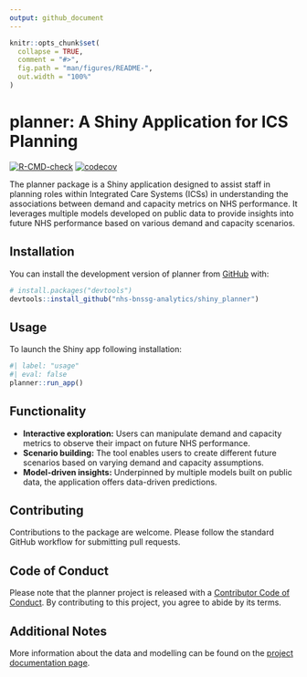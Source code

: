 ```yaml
---
output: github_document
---
```


<!-- README.md is generated from README.Rmd. Please edit that file -->

```r
knitr::opts_chunk$set(
  collapse = TRUE,
  comment = "#>",
  fig.path = "man/figures/README-",
  out.width = "100%"
)
```

# planner: A Shiny Application for ICS Planning

<!-- badges: start -->
[![R-CMD-check](https://github.com/nhs-bnssg-analytics/shiny_planner/actions/workflows/R-CMD-check.yaml/badge.svg)](https://github.com/nhs-bnssg-analytics/shiny_planner/actions/workflows/R-CMD-check.yaml)
[![codecov](https://codecov.io/gh/nhs-bnssg-analytics/shiny_planner/graph/badge.svg?token=XE87POPK37)](https://codecov.io/gh/nhs-bnssg-analytics/shiny_planner)
<!-- badges: end -->

The planner package is a Shiny application designed to assist staff in planning roles within Integrated Care Systems (ICSs) in understanding the associations between demand and capacity metrics on NHS performance. It leverages multiple models developed on public data to provide insights into future NHS performance based on various demand and capacity scenarios.

## Installation

You can install the development version of planner from [GitHub](https://github.com/) with:

``` r
# install.packages("devtools")
devtools::install_github("nhs-bnssg-analytics/shiny_planner")
```

## Usage

To launch the Shiny app following installation:

```r
#| label: "usage"
#| eval: false
planner::run_app()
```

## Functionality

* **Interactive exploration:** Users can manipulate demand and capacity metrics to observe their impact on future NHS performance.
* **Scenario building:** The tool enables users to create different future scenarios based on varying demand and capacity assumptions.
* **Model-driven insights:** Underpinned by multiple models built on public data, the application offers data-driven predictions.

## Contributing

Contributions to the package are welcome. Please follow the standard GitHub workflow for submitting pull requests.

## Code of Conduct
  
Please note that the planner project is released with a [Contributor Code of Conduct](https://contributor-covenant.org/version/2/1/CODE_OF_CONDUCT.html). By contributing to this project, you agree to abide by its terms.

## Additional Notes

More information about the data and modelling can be found on the [project documentation page](https://nhs-bnssg-analytics.github.io/d_and_c/outputs/01_index.html).

